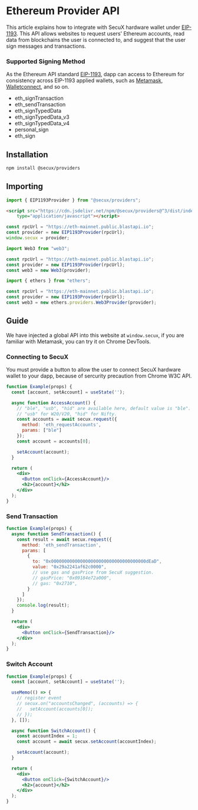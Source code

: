 
# Ethereum Provider API


This article explains how to integrate with SecuX hardware wallet under [EIP-1193](https://eips.ethereum.org/EIPS/eip-1193).
This API allows websites to request users' Ethereum accounts, read data from blockchains the user is connected to, 
and suggest that the user sign messages and transactions.

### Supported Signing Method
As the Ethereum API standard [EIP-1193](https://eips.ethereum.org/EIPS/eip-1193), 
dapp can access to Ethereum for consistency across EIP-1193 applied wallets, 
such as [Metamask](https://docs.metamask.io/guide/ethereum-provider.html), 
[Walletconnect](https://docs.walletconnect.com/1.0/quick-start/dapps/web3-provider), 
and so on.

- eth_signTransaction
- eth_sendTransaction
- eth_signTypedData
- eth_signTypedData_v3
- eth_signTypedData_v4
- personal_sign
- eth_sign

## Installation
```bash npm
npm install @secux/providers
```

## Importing

<Tabs>
<TabItem value="Node.js" default>

```js
import { EIP1193Provider } from "@secux/providers";
```

</TabItem>

<TabItem value="Web Browser">

```html
<script src="https://cdn.jsdelivr.net/npm/@secux/providers@^3/dist/index.js" 
    type="application/javascript"></script>
```

</TabItem>
</Tabs>


<Tabs>

<TabItem value="global" default>

```js
const rpcUrl = "https://eth-mainnet.public.blastapi.io";
const provider = new EIP1193Provider(rpcUrl);
window.secux = provider;
```

</TabItem>

<TabItem value="web3.js">

```js
import Web3 from "web3";

const rpcUrl = "https://eth-mainnet.public.blastapi.io";
const provider = new EIP1193Provider(rpcUrl);
const web3 = new Web3(provider);
```

</TabItem>

<TabItem value="ethers.js">

```js
import { ethers } from "ethers";

const rpcUrl = "https://eth-mainnet.public.blastapi.io";
const provider = new EIP1193Provider(rpcUrl);
const web3 = new ethers.providers.Web3Provider(provider);
```

</TabItem>
</Tabs>

## Guide
We have injected a global API into this website at `window.secux`, if you are familiar with Metamask, you can try it on Chrome DevTools.

### Connecting to SecuX
You must provide a button to allow the user to connect SecuX hardware wallet to your dapp, because of sercurity precaution from Chrome W3C API.
```jsx live
function Example(props) {
  const [account, setAccount] = useState('');

  async function AccessAccount() {
    // "ble", "usb", "hid" are available here, default value is "ble".
    // "usb" for W20/V20, "hid" for Nifty.
    const accounts = await secux.request({
      method: 'eth_requestAccounts',
      params: ["ble"]
    });
    const account = accounts[0];

    setAccount(account);
  }

  return (
    <div>
      <Button onClick={AccessAccount}/>
      <h2>{account}</h2>
    </div>
  );
}
```

### Send Transaction
```jsx live
function Example(props) {
  async function SendTransaction() {
    const result = await secux.request({
      method: 'eth_sendTransaction',
      params: [
        {
          to: "0x000000000000000000000000000000000000dEaD",
          value: "0x29a2241af62c0000",
          // use gas and gasPrice from SecuX suggestion.
          // gasPrice: "0x09184e72a000",
          // gas: "0x2710",
        }
      ]
    });
    console.log(result);
  }

  return (
    <div>
      <Button onClick={SendTransaction}/>
    </div>
  );
}
```

### Switch Account
```jsx live
function Example(props) {
  const [account, setAccount] = useState('');

  useMemo(() => {
    // register event
    // secux.on("accountsChanged", (accounts) => {
    //   setAccount(accounts[0]);
    // });
  }, []);

  async function SwitchAccount() {
    const accountIndex = 1;
    const account = await secux.setAccount(accountIndex);

    setAccount(account);
  }

  return (
    <div>
      <Button onClick={SwitchAccount}/>
      <h2>{account}</h2>
    </div>
  );
}
```